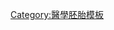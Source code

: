 {{Navbox
 | name = Embryology
 | title = {{le|人類胚胎發生|Human embryogenesis}}頭三周
 | state = {{{state<includeonly>|autocollapse</includeonly>}}}
 | listclass = hlist

 | basestyle = text-align: center;

 | group1 = 第1周
 | list1 =
* {{le|人類受精|Human fertilization}}
* {{le|卵母細胞激活|Oocyte activation}}
* [[受精卵]]
* [[卵裂]]
* [[卵裂球]]
* [[桑葚胚]]
* {{le|卵裂腔|Blastocoel}}
* [[胚盤囊]]
* [[囊胚 (哺乳動物)|囊胚]]
* [[內細胞團]](ICM)
* [[滋胚層]]

 | group2 = 第2周<br/>{{le|二胚層胚盤囊|Bilaminar blastocyst}}
 | list2 =
* [[下胚層]]
* [[上胚層]]

 | group3 = 第3周<br/>{{le|三胚層胚盤囊|Trilaminar blastocyst}}
 | list3 = {{Navbox|subgroup
   | groupstyle = text-align: center;

   | group1 = [[胚层]]
   | list1 =
* [[原腸]]/[[原線]]
** {{le|原窩|Primitive pit}}
** [[原結]]/[[胚孔]]
** {{le|原溝|Primitive groove}}
* [[原肠胚]]
** [[原腸化]]([[原腸胚形成]]/原腸期)
* [[局部分化]](區域專一化)
* {{le|胚盤|Embryonic disc}}

   | group2 = [[外胚层]]
   | list2 =
* {{le|表面外胚層|Surface ectoderm}}
* {{le|神經外胚層|Neuroectoderm}}
* {{le|胚體壁間質|Somatopleuric mesenchyme}}
* {{le|神經胚形成|Neurulation}}
* [[神經脊]]

   | group3 = [[内胚层]]
   | list3 =
* {{le|臟壁間質|Splanchnopleuric mesenchyme}}

   | group4 = [[中胚层]]
   | list4 =
* {{le|軸中胚層|Axial mesoderm}}
* [[軸旁中胚層]]
** [[體節]]
** [[體小節]]
* [[間介中胚層]]
* [[側板中胚層]]
** [[胚內體腔]]
** [[臟壁間質]]
** [[胚體壁間質]]

 }}

}}<noinclude>
{{collapsible option}}
[[Category:醫學胚胎模板]]
</noinclude>